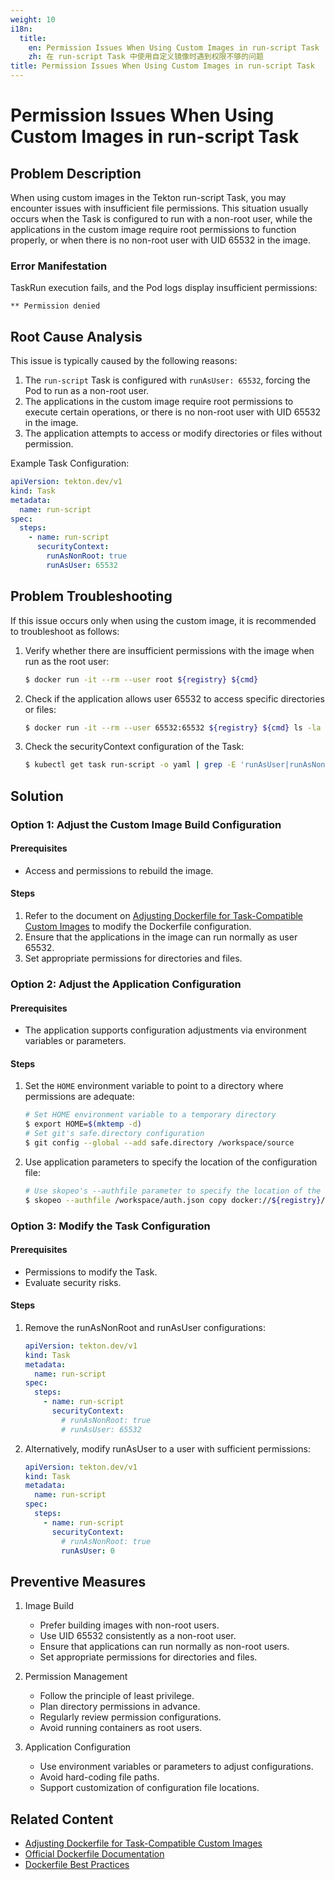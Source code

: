 ```yaml
---
weight: 10
i18n:
  title:
    en: Permission Issues When Using Custom Images in run-script Task
    zh: 在 run-script Task 中使用自定义镜像时遇到权限不够的问题
title: Permission Issues When Using Custom Images in run-script Task
---
```


# Permission Issues When Using Custom Images in run-script Task

## Problem Description

When using custom images in the Tekton run-script Task, you may encounter issues with insufficient file permissions. This situation usually occurs when the Task is configured to run with a non-root user, while the applications in the custom image require root permissions to function properly, or when there is no non-root user with UID 65532 in the image.

### Error Manifestation

TaskRun execution fails, and the Pod logs display insufficient permissions:

```text
** Permission denied
```

## Root Cause Analysis

This issue is typically caused by the following reasons:

1. The `run-script` Task is configured with `runAsUser: 65532`, forcing the Pod to run as a non-root user.
2. The applications in the custom image require root permissions to execute certain operations, or there is no non-root user with UID 65532 in the image.
3. The application attempts to access or modify directories or files without permission.

Example Task Configuration:

```yaml
apiVersion: tekton.dev/v1
kind: Task
metadata:
  name: run-script
spec:
  steps:
    - name: run-script
      securityContext:
        runAsNonRoot: true
        runAsUser: 65532
```

## Problem Troubleshooting

If this issue occurs only when using the custom image, it is recommended to troubleshoot as follows:

1. Verify whether there are insufficient permissions with the image when run as the root user:
   ```bash
   $ docker run -it --rm --user root ${registry} ${cmd}
   ```

2. Check if the application allows user 65532 to access specific directories or files:
   ```bash
   $ docker run -it --rm --user 65532:65532 ${registry} ${cmd} ls -la /path/to/directory
   ```

3. Check the securityContext configuration of the Task:
   ```bash
   $ kubectl get task run-script -o yaml | grep -E 'runAsUser|runAsNonRoot'
   ```

## Solution

### Option 1: Adjust the Custom Image Build Configuration

#### Prerequisites

- Access and permissions to rebuild the image.

#### Steps

1. Refer to the document on [Adjusting Dockerfile for Task-Compatible Custom Images](../how_to/adjust_dockerfile_for_task_compatible_image.mdx) to modify the Dockerfile configuration.
2. Ensure that the applications in the image can run normally as user 65532.
3. Set appropriate permissions for directories and files.

### Option 2: Adjust the Application Configuration

#### Prerequisites

- The application supports configuration adjustments via environment variables or parameters.

#### Steps

1. Set the `HOME` environment variable to point to a directory where permissions are adequate:
   ```bash
   # Set HOME environment variable to a temporary directory
   $ export HOME=$(mktemp -d)
   # Set git's safe.directory configuration
   $ git config --global --add safe.directory /workspace/source
   ```

2. Use application parameters to specify the location of the configuration file:
   ```bash
   # Use skopeo's --authfile parameter to specify the location of the authentication file
   $ skopeo --authfile /workspace/auth.json copy docker://${registry}/${image}:${tag} docker://${registry}/${image}:${tag}
   ```

### Option 3: Modify the Task Configuration

#### Prerequisites

- Permissions to modify the Task.
- Evaluate security risks.

#### Steps

1. Remove the runAsNonRoot and runAsUser configurations:
   ```yaml
   apiVersion: tekton.dev/v1
   kind: Task
   metadata:
     name: run-script
   spec:
     steps:
       - name: run-script
         securityContext:
           # runAsNonRoot: true
           # runAsUser: 65532
   ```

2. Alternatively, modify runAsUser to a user with sufficient permissions:
   ```yaml
   apiVersion: tekton.dev/v1
   kind: Task
   metadata:
     name: run-script
   spec:
     steps:
       - name: run-script
         securityContext:
           # runAsNonRoot: true
           runAsUser: 0
   ```

## Preventive Measures

1. Image Build
   - Prefer building images with non-root users.
   - Use UID 65532 consistently as a non-root user.
   - Ensure that applications can run normally as non-root users.
   - Set appropriate permissions for directories and files.

2. Permission Management
   - Follow the principle of least privilege.
   - Plan directory permissions in advance.
   - Regularly review permission configurations.
   - Avoid running containers as root users.

3. Application Configuration
   - Use environment variables or parameters to adjust configurations.
   - Avoid hard-coding file paths.
   - Support customization of configuration file locations.

## Related Content

- [Adjusting Dockerfile for Task-Compatible Custom Images](../how_to/adjust_dockerfile_for_task_compatible_image.mdx)
- [Official Dockerfile Documentation](https://docs.docker.com/get-started/docker-concepts/building-images/writing-a-dockerfile/)
- [Dockerfile Best Practices](https://docs.docker.com/build/building/best-practices/)
